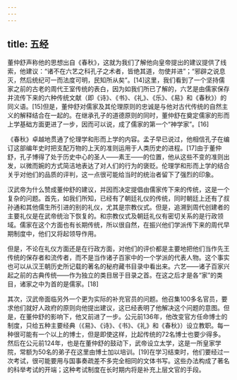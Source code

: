 ```yaml
---
---
---
```

title: 五经
---



董仲舒声称他的思想出自《春秋》，这就为我们了解他向皇帝提出的建议提供了线索，他建议：“诸不在六艺之科孔子之术者，皆绝其道，勿使并进”；“邪辟之说息灭，然后统纪可一而法度可明，民知所从矣”。[14]这里，我们看到了一个坚持儒家之前的古老的周代王室传统的表白，因为如我们所已了解的，六艺是由儒家保存并流传下来的六种传统文献（即《诗》、《书》、《礼》、《乐》、《易》和《春秋》）的同义语。[15]但是，董仲舒对儒家及其伦理原则的忠诚是与他对古代传统的自然主义的解释结合在一起的。在继承孔子的道德原则的同时，董仲舒在奠定儒家的形而上学基础方面更进了一步，因而可以说，成了儒家的第一个“神学家”。[16]

《春秋》卓越地贯通了伦理学和形而上学的内容。孟子早已说过，他相信孔子在编订这部编年史时把支配万物的上天的准则运用于人类历史的进程。[17]由于董仲舒，孔子博得了处于历史中心的圣人——素王——的位置，他从这些不变的准则出发，以微而婉的方式简洁地表达了对人们的行为的褒贬。伦理学和形而上学的结合关乎对他们的品质的评判，这一点很可能给当时的统治者留下了强烈的印象。

汉武帝为什么赞成董仲舒的建议，并因而决定提倡由儒家传下来的传统，这是一个复杂的问题。首先，如我们所知，已经有了朝廷礼仪的传统，同时朝廷上还有了叔孙通和其他儒生所引进的别的礼仪，尤其是宗教仪式。但是，追溯到周代创建者的主要礼仪是在武帝统治下恢复的。和宗教仪式及朝廷礼仪有密切关系的是行政领域。儒家在这个方面也有长期传统，所以很自然，在振兴他们学派传下来的周代早期制度中，他们又将起领导作用。

但是，不论在礼仪方面还是在行政方面，对他们的评价都是主要地把他们当作先王传统的保存者和流传者，而不是当作诸子百家中的一个学派的代表人物。这个事实也可以从汉王朝历史所记载的著名的秘府藏书目录中看出来。六艺——诸子百家兴起之前的古典传统——作为独立的类目居于目录之首。在这之后才是各“家”的类目，诸家之中为首的是儒家。[18]

其次，汉武帝面临另外一个更为实际的补充官员的问题。他召集100多名官员，要求他们就好人政府的原则向他提出建议，这已经表明了他解决这个问题的意图。但是，在董仲舒的影响下，他又前进了一步。公元前136年，他改变官方任命博士的制度，只给五种主要经典（《易》、《诗》、《书》、《礼》和《春秋》）设立教职。每一种很可能有一个以上的博士，但是即使这样，比起传统的72名博士也要少得多。然后在公元前124年，也是在董仲舒的鼓动下，武帝设立太学，这是一所皇家学院，常额为50名的弟子在这里由博士加以培训。[19]在学习结束时，他们要经过一次考试，很可能要用与国事奏疏差不多完全相同的文体书写。这些办法构成了著名的科举考试的开端；这种考试制度在长时期内将是补充上层文官的手段。